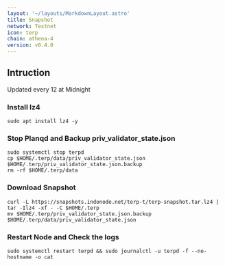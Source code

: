 ```yaml
---
layout: '~/layouts/MarkdownLayout.astro'
title: Snapshot
network: Testnet
icon: terp
chain: athena-4
version: v0.4.0
---
```

## Intruction
Updated every 12 at Midnight

### Install lz4
```
sudo apt install lz4 -y
```

### Stop Planqd and Backup priv_validator_state.json
```
sudo systemctl stop terpd
cp $HOME/.terp/data/priv_validator_state.json $HOME/.terp/priv_validator_state.json.backup
rm -rf $HOME/.terp/data
```

### Download Snapshot
```
curl -L https://snapshots.indonode.net/terp-t/terp-snapshot.tar.lz4 | tar -Ilz4 -xf - -C $HOME/.terp
mv $HOME/.terp/priv_validator_state.json.backup $HOME/.terp/data/priv_validator_state.json
```

### Restart Node and Check the logs

```
sudo systemctl restart terpd && sudo journalctl -u terpd -f --no-hostname -o cat
```